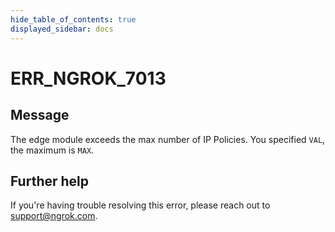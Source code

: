 ```yaml
---
hide_table_of_contents: true
displayed_sidebar: docs
---
```



# ERR_NGROK_7013

## Message

The edge module exceeds the max number of IP Policies. You specified `VAL`, the maximum is `MAX`.

<ErrorDetails error="err_ngrok_7013" />

## Further help

If you're having trouble resolving this error, please reach out to [support@ngrok.com](mailto:support@ngrok.com?subject=Help%20with%20ERR_NGROK_7013).
